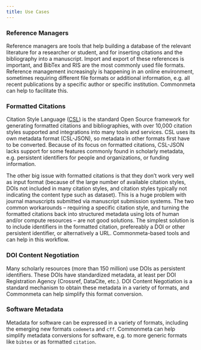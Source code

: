 ```yaml
---
title: Use Cases
---
```


### Reference Managers

Reference managers are tools that help building a database of the relevant literature for a researcher or
student, and for inserting citations and the bibliography into a manuscript. Import and export of these
references is important, and BibTex and RIS are the most commonly used file formats. Reference management
increasingly is happening in an online environment, sometimes requiring different file formats or additional
information, e.g. all recent publications by a specific author or specific institution. Commonmeta can 
help to facilitate this.

### Formatted Citations

Citation Style Language ([CSL](https://citationstyles.org/)) is the standard Open Source framework for
generating formatted citations and bibliographies, with over 10,000 citation styles supported and integrations 
into many tools and services. CSL uses its own metadata format (CSL-JSON), so metadata in other formats 
first have to be converted. Because of its focus on formatted citations, CSL-JSON lacks support for some
features commonly found in scholarly metadata, e.g. persistent identifiers for people and organizations, or funding information. 

The other big issue with formatted citations is that they don't work very well as input
format (because of the large number of available citation styles, DOIs not included in many citation styles, 
and citation styles typically not indicating the content type such as dataset). This is a huge problem with
journal manuscripts submitted via manuscript submission systems. The two common workarounds – requiring a 
specific citation style, and turning the formatted citations back into structured metadata using lots of 
human and/or compute resources – are not good solutions. The simplest solution is to include
identifiers in the formatted citation, prefereably a DOI or other persistent identifier, or alternatively a
URL. Commonmeta-based tools and can help in this workflow.

### DOI Content Negotiation

Many scholarly resources (more than 150 million) use DOIs as persistent identifiers. These DOIs have
standardized metadata, at least per DOI Registration Agency (Crossref, DataCite, etc.). DOI Content 
Negotiation is a standard mechanism to obtain these metadata in a variety of formats, and Commonmeta 
can help simplify this format conversion.

### Software Metadata

Metadata for software can be expressed in a variety of formats, including the emerging new formats 
`codemeta` and `cff`. Commonmeta can help simplify metadata conversions for software, e.g. to more generic 
formats like `bibtex` or as formatted `citation`.


